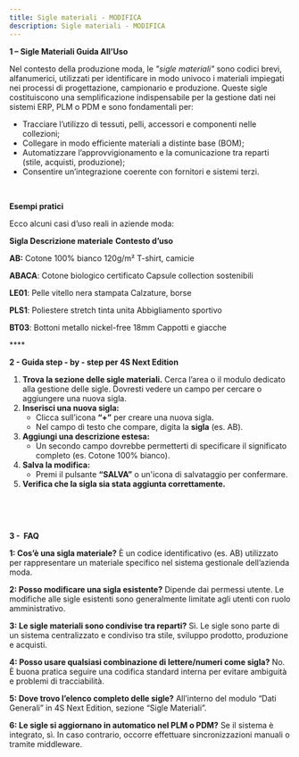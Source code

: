 ```yaml
---
title: Sigle materiali - MODIFICA
description: Sigle materiali - MODIFICA
---
```


**1 – Sigle Materiali Guida All’Uso**

Nel contesto della produzione moda, le *"sigle materiali"* sono codici brevi, alfanumerici, utilizzati per identificare in modo univoco i materiali impiegati nei processi di progettazione, campionario e produzione. Queste sigle costituiscono una semplificazione indispensabile per la gestione dati nei sistemi ERP, PLM o PDM e sono fondamentali per:

* Tracciare l’utilizzo di tessuti, pelli, accessori e componenti nelle collezioni;
* Collegare in modo efficiente materiali a distinte base (BOM);
* Automatizzare l’approvvigionamento e la comunicazione tra reparti (stile, acquisti, produzione);
* Consentire un’integrazione coerente con fornitori e sistemi terzi.

 

**Esempi pratici**

Ecco alcuni casi d’uso reali in aziende moda:

**Sigla Descrizione materiale** 							**Contesto d’uso**

**AB:** Cotone 100% bianco 120g/m²							T-shirt, camicie

**ABACA**: Cotone biologico certificato						Capsule collection sostenibili

**LE01**: Pelle vitello nera stampata							Calzature, borse

**PLS1**: Poliestere stretch tinta unita						Abbigliamento sportivo

**BT03**: Bottoni metallo nickel-free 18mm					Cappotti e giacche

**** 

**2 - Guida step - by - step per 4S Next Edition**

1. **Trova la sezione delle sigle materiali.**
   Cerca l’area o il modulo dedicato alla gestione delle sigle. Dovresti vedere un campo per cercare o aggiungere una nuova sigla.
2. **Inserisci una nuova sigla:**
   * Clicca sull’icona **“+”** per creare una nuova sigla.
   * Nel campo di testo che compare, digita la **sigla** (es. AB).
3. **Aggiungi una descrizione estesa:**
   * Un secondo campo dovrebbe permetterti di specificare il significato completo (es. Cotone 100% bianco).
4. **Salva la modifica:**
   * Premi il pulsante **“SALVA”** o un'icona di salvataggio per confermare.
5. **Verifica che la sigla sia stata aggiunta correttamente.**

 

 

**3 -  FAQ**

**1: Cos’è una sigla materiale?**
È un codice identificativo (es. AB) utilizzato per rappresentare un materiale specifico nel sistema gestionale dell’azienda moda.

**2: Posso modificare una sigla esistente?**
Dipende dai permessi utente. Le modifiche alle sigle esistenti sono generalmente limitate agli utenti con ruolo amministrativo.

**3: Le sigle materiali sono condivise tra reparti?**
Sì. Le sigle sono parte di un sistema centralizzato e condiviso tra stile, sviluppo prodotto, produzione e acquisti.

**4: Posso usare qualsiasi combinazione di lettere/numeri come sigla?**
No. È buona pratica seguire una codifica standard interna per evitare ambiguità e problemi di tracciabilità.

**5: Dove trovo l’elenco completo delle sigle?**
All’interno del modulo “Dati Generali” in 4S Next Edition, sezione “Sigle Materiali”.

**6: Le sigle si aggiornano in automatico nel PLM o PDM?**
Se il sistema è integrato, sì. In caso contrario, occorre effettuare sincronizzazioni manuali o tramite middleware.